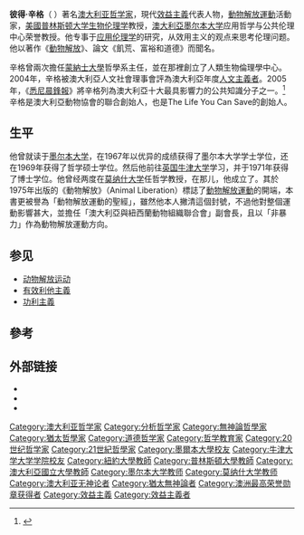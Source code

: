{{other uses}}
{{Infobox philosopher
|region           = [[西方哲學|西方哲學]]
|era              = [[當代哲學|當代哲學]]
|image            = Singer1.jpg
|caption          =
|name             = 彼德‧辛格
|birth_date       = 1946年7月6日
|birth_place      = [[澳大利亞|澳大利亞]][[墨爾本|墨爾本]]
|death_date       = 
|death_place      = 
|school_tradition = [[分析哲學|分析哲學]]、[[效益主義|效益主義]]
|main_interests   = [[倫理學|倫理學]]
|notable_ideas    = 
|influences       = [[傑瑞米·邊沁|傑瑞米·邊沁]]、[[約翰·史都華·彌爾|約翰·史都華·彌爾]]、[[馬克思|馬克思]]、[[德里克·帕菲特|德里克·帕菲特]]
|influenced       =[[比爾·蓋茲|比爾·蓋茲]]
}}
'''彼得·辛格'''（{{lang-en|Peter Albert David Singer}} {{bd|1946年|7月6日}}）著名[[澳大利亚|澳大利亚]][[哲学家|哲学家]]，現代[[效益主義|效益主義]]代表人物，[[動物解放運動|動物解放運動]]活動家，[[美國|美國]][[普林斯顿大学|普林斯顿大学]][[生物伦理学|生物伦理学]]教授，[[澳大利亞|澳大利亞]][[墨尔本大学|墨尔本大学]]应用哲学与公共伦理中心荣誉教授。他专事于[[应用伦理学|应用伦理学]]的研究，从效用主义的观点来思考伦理问题。他以著作《[[動物解放|動物解放]]》、論文《飢荒、富裕和道德》而聞名。

辛格曾兩次擔任[[蒙納士大學|蒙納士大學]]哲學系主任，並在那裡創立了人類生物倫理學中心。2004年，辛格被澳大利亞人文社會理事會評為澳大利亞年度[[人文主義者|人文主義者]]。2005年，《[[悉尼晨鋒報|悉尼晨鋒報]]》將辛格列為澳大利亞十大最具影響力的公共知識分子之一。<ref>{{cite news |last1=Visontay |first1=Michael |title=Australia's top 100 public intellectuals |url=https://www.smh.com.au/national/australias-top-100-public-intellectuals-20050312-gdkwox.html |access-date=27 October 2018 |work=The Sydney Morning Herald |date=12 March 2005 |archive-date=2021-12-19 |archive-url=https://web.archive.org/web/20211219181042/https://www.smh.com.au/national/australias-top-100-public-intellectuals-20050312-gdkwox.html }}</ref> 辛格是澳大利亞動物協會的聯合創始人，也是The Life You Can Save的創始人。
==生平==
他曾就读于[[墨尔本大学|墨尔本大学]]，在1967年以优异的成绩获得了墨尔本大学学士学位，还在1969年获得了哲学硕士学位。然后他前往[[英国|英国]][[牛津大学|牛津大学]]学习，并于1971年获得了博士学位。他曾经两度在[[莫纳什大学|莫纳什大学]]任哲学教授，在那儿，他成立了{{link-en|人类生物伦理学中心|Centre for Human Bioethics}}。其於1975年出版的《動物解放》（Animal Liberation）標誌了[[動物解放運動|動物解放運動]]的開端，本書更被譽為「動物解放運動的聖經」，雖然他本人撇清這個封號，不過他對整個運動影響甚大，並擔任「澳大利亞與紐西蘭動物組織聯合會」副會長，且以「非暴力」作為動物解放運動方向。

==参见==
*  [[动物解放运动|动物解放运动]]
*  [[有效利他主義|有效利他主義]]
*  [[功利主義|功利主義]]
==參考==
{{Reflist}}

== 外部链接 ==
{{Commons category|Peter Singer}}
* {{Official website|https://www.petersinger.info/}} 
* {{C-SPAN|petersinger}}
* {{IMDb name|1638299}}

{{分析哲学}}
{{Ethics}}
{{Animal rights|state=collapsed}}
{{素食主義}}
{{Authority control}}

{{DEFAULTSORT:Singer, Peter}}
[[Category:澳大利亚哲学家|Category:澳大利亚哲学家]]
[[Category:分析哲学家|Category:分析哲学家]]
[[Category:無神論哲學家|Category:無神論哲學家]]
[[Category:猶太哲學家|Category:猶太哲學家]]
[[Category:道德哲学家|Category:道德哲学家]]
[[Category:哲学教育家|Category:哲学教育家]]
[[Category:20世纪哲学家|Category:20世纪哲学家]]
[[Category:21世紀哲學家|Category:21世紀哲學家]]
[[Category:墨爾本大學校友|Category:墨爾本大學校友]]
[[Category:牛津大学大学学院校友|Category:牛津大学大学学院校友]]
[[Category:紐約大學教師|Category:紐約大學教師]]
[[Category:普林斯頓大學教師|Category:普林斯頓大學教師]]
[[Category:澳大利亞國立大學教師|Category:澳大利亞國立大學教師]]
[[Category:墨尔本大学教师|Category:墨尔本大学教师]]
[[Category:莫纳什大学教师|Category:莫纳什大学教师]]
[[Category:澳大利亚无神论者|Category:澳大利亚无神论者]]
[[Category:猶太無神論者|Category:猶太無神論者]]
[[Category:澳洲最高荣誉勋章获得者|Category:澳洲最高荣誉勋章获得者]]
[[Category:效益主義|Category:效益主義]]
[[Category:效益主義者|Category:效益主義者]]